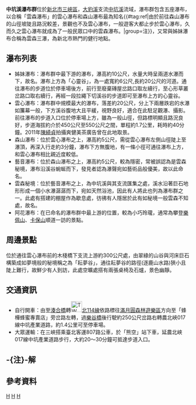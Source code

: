 {{Infobox waterfall
| name = 姊妹瀑布
| photo =
| photo_width = 275
| photo_caption =
| map =
| map_width =
| lat_d = |lat_m = |lat_s = |lat_NS =
| long_d = |long_m = |long_s = |long_EW =
| region =
| source =
| coords_ref = {{座標|24|50|25.80|N|121|27|37.20|E|}}
| location = [[台灣|台灣]][[新北市|新北市]][[三峽區|三峽區]]
| type =
| elevation = 
| height = 10公尺
| height_longest = 
| number_drops = 
| width =
| average_width =
| watercourse = [[淡水河|淡水河]] - [[大漢溪|大漢溪]] - [[三峽河|三峽河]] - [[大豹溪|大豹溪]]- [[中坑溪|中坑溪]]
| average_flow =
| world_rank =
}}
{{Infobox waterfall
| name = 雲心瀑布
| photo =
| photo_width = 275
| photo_caption =
| map =
| map_width =
| lat_d = |lat_m = |lat_s = |lat_NS =
| long_d = |long_m = |long_s = |long_EW =
| region =
| source =
| coords_ref = {{座標|24|50|3.55|N|121|27|57.50|E|}}
| location = [[台灣|台灣]][[新北市|新北市]][[三峽區|三峽區]]
| type =
| elevation = 
| height = 20公尺
| height_longest = 
| number_drops = 
| width =
| average_width =
| watercourse =  [[淡水河|淡水河]] - [[大漢溪|大漢溪]] - [[三峽河|三峽河]] - [[大豹溪|大豹溪]]- [[中坑溪|中坑溪]]
| average_flow =
| world_rank =
}}
{{Infobox waterfall
| name = 森山瀑布
| photo =
| photo_width = 275
| photo_caption =
| map =
| map_width =
| lat_d = |lat_m = |lat_s = |lat_NS =
| long_d = |long_m = |long_s = |long_EW =
| region =
| source =
| coords_ref = {{座標|24|50|2.00|N|121|27|56.80|E|}}
| location = [[台灣|台灣]][[新北市|新北市]][[三峽區|三峽區]]
| type =
| elevation = 
| height = 5公尺
| height_longest = 
| number_drops = 
| width =
| average_width =
| watercourse =  [[淡水河|淡水河]] - [[大漢溪|大漢溪]] - [[三峽河|三峽河]] - [[大豹溪|大豹溪]]- [[中坑溪|中坑溪]]
| average_flow =
| world_rank =
}}
{{Infobox waterfall
| name = 藝音瀑布
| photo =
| photo_width = 275
| photo_caption =
| map =
| map_width =
| lat_d = |lat_m = |lat_s = |lat_NS =
| long_d = |long_m = |long_s = |long_EW =
| region =
| source =
| coords_ref = {{座標|24|50|0.20|N|121|27|56.25|E|}}
| location = [[台灣|台灣]][[新北市|新北市]][[三峽區|三峽區]]
| type =
| elevation = 
| height = 5公尺
| height_longest = 
| number_drops = 
| width =
| average_width =
| watercourse =  [[淡水河|淡水河]] - [[大漢溪|大漢溪]] - [[三峽河|三峽河]] - [[大豹溪|大豹溪]]- [[中坑溪|中坑溪]]
| average_flow =
| world_rank =
}}
{{Infobox waterfall
| name = 阿花瀑布
| photo =
| photo_width = 275
| photo_caption =
| map =
| map_width =
| lat_d = |lat_m = |lat_s = |lat_NS =
| long_d = |long_m = |long_s = |long_EW =
| region =
| source =
| coords_ref = 
| location = [[台灣|台灣]][[新北市|新北市]][[三峽區|三峽區]]
| type =
| elevation = 
| height = 
| height_longest = 
| number_drops = 
| width =
| average_width =
| watercourse =  [[淡水河|淡水河]] - [[大漢溪|大漢溪]] - [[三峽河|三峽河]] - [[大豹溪|大豹溪]]- [[中坑溪|中坑溪]]
| average_flow =
| world_rank =
}}
'''中坑溪瀑布群'''位於[[新北市|新北市]][[三峽區|三峽區]]，[[大豹溪|大豹溪]]支流[[中坑溪|中坑溪]]流域，瀑布群包含五座瀑布，以合稱「雲森瀑布」的雲心瀑布和森山瀑布最為知名{{#tag:ref|由於前往森山瀑布的山徑坡陡且路況較差，景觀也不及雲心瀑布，一般遊客大都止步於雲心瀑布，久而久之雲心瀑布就成為了一般民眾口中的雲森瀑布。|group=注}}，又常與姊妹瀑布合稱為雲森三瀑，為新北市熱門的健行地點{{r|彭懷玉}}{{r|徐婉卿}}。

== 瀑布列表 == 
*姊妹瀑布：瀑布群中最下游的瀑布，瀑高約10公尺，水量大時呈兩道水瀑而下，故名。瀑布上方為「心靈谷」，為一處寬約6公尺,長約20公尺的河道。通往瀑布的步道位於停車場後方，前行至廢棄磚屋岔路口取左續行，至心形草叢岔路口取右續行，再經一段拉繩下切溪谷的步道即可至瀑布上方的心靈谷。
*雲心瀑布：瀑布群中規模最大的瀑布，落差約20公尺，分上下兩層跌宕的水瀑如簾幕一般，下方溪谷腹地大且平緩，視野良好，適合在此駐足觀瀑、攝影。前往瀑布的步道入口位於停車場上方，雖為一般山徑，但路標明顯且路況良好，步道海拔約介於450公尺至550公尺之間，單程約1.7公里，耗時約40分鐘。2011年[[陳綺貞|陳綺貞]]拍攝爽健美茶廣告曾在此地取景{{r|彭懷玉}}。
*森山瀑布：位於雲心瀑布之上，瀑高約5公尺，需從雲心瀑布左側山徑陡上至瀑頂，再深入行走約3分鐘，瀑布下方無腹地，有一條小徑可通往瀑布上方，和雲心瀑布相比親近度較低{{r|徐婉卿}}。
*藝音瀑布：位於森山瀑布之上，瀑高約5公尺，較為隱密，常被誤認為是雲森秘境，瀑布沿溪谷蜿蜒而下{{r|徐婉卿}}，發見者認為瀑聲宛如藝術品般優美，故以此命名{{r|徐婉卿}}。
*雲森秘境：位於藝音瀑布之上，為中坑溪與其支流匯集之處，溪水沿著巨石地形形成一個小水瀑潺潺而下，宛如天然浴池，因此有人將此也列為瀑布群之一{{r|徐婉卿}}。此處有搭建的棚屋作為歇息處，彷彿有人隱居於此有如秘境一般雲森不知處，故名。
*阿花瀑布：在已命名的瀑布群中最上游的位置，較為小巧玲瓏{{r|徐婉卿}}，通常為攀登[[樂佩山|樂佩山]]、[[卡保山|卡保山]]順道一訪的景點。

== 周邊景點 ==
位於通往雲心瀑布前的木棧橋下支流上游約300公尺處，由翠綠的山谷與河床巨石構築成如夢境般的秘境稱之為「耘夢谷」，通往耘夢谷的路徑(逐鹿山水路)狹小且陡上難行，故鮮少有人到訪，此處空曠處搭有兩張桌椅及石爐，景色幽靜。

== 交通資訊 ==
*自行開車：由{{Jct|country=TWN|PH|7b}}至[[湊合橋|湊合橋]]轉[[File:TW_THWtp114.png|30px]][[北114線|北114線]]依路標往[[滿月圓森林遊樂區|滿月圓森林遊樂區]]方向至「蜂樺蜂蜜專賣店」旁岔路左轉，過[[樂谷橋|樂谷橋]]後行駛約250公尺岔路右轉農北峽017線中坑產業道路，約1.4公里可至停車場。
*大眾運輸：在三峽搭乘臺北客運807路公車，於「熊空」站下車，延農北峽017線中坑產業道路步行，大約20～30分鐘可抵達步道入口。
 
== -{注}-解 ==
{{reflist|group=注}}

==參考資料==
{{reflist|2|refs=

<ref name="彭懷玉">{{cite news |url=https://travel.ettoday.net/article/1693461.htm |title=三峽一日遊「茶園、瀑布4秘境」！貨櫃千層蛋糕晚來吃不到 |author=彭懷玉 |publisher=ETtoday |accessdate=2020年12月11日 |language=zh-tw |date=2020年4月19日 |archive-date=2020年4月19日 |archive-url=https://web.archive.org/web/20200419073926/https://travel.ettoday.net/article/1693461.htm |dead-url=no }}</ref>
<ref name="徐婉卿">{{cite news |url=https://www.mirrormedia.mg/story/20200818tour001/ |title=只知道雲森瀑布？這裡其實有個隱藏版瀑布群 |author=徐婉卿 |publisher=鏡週刊 |accessdate=2020年12月11日 |language=zh-tw |date=2020年8月23日 |archive-date=2020年10月30日 |archive-url=https://web.archive.org/web/20201030023139/https://www.mirrormedia.mg/story/20200818tour001/ |dead-url=no }}</ref>

}} 
{{台灣瀑布}}
 
[[Category:台灣瀑布|H]]
[[Category:三峽區|H]]
[[Category:新北市地理|H]]